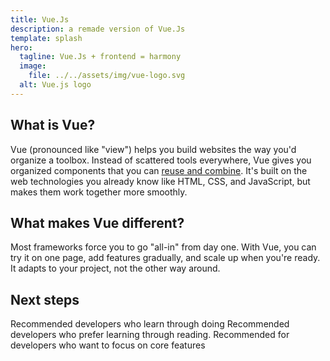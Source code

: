 ```yaml
---
title: Vue.Js
description: a remade version of Vue.Js
template: splash
hero:
  tagline: Vue.Js + frontend = harmony
  image:
    file: ../../assets/img/vue-logo.svg
  alt: Vue.js logo
---
```



## What is Vue?

Vue (pronounced like "view") helps you build websites the way you'd organize a toolbox. Instead of scattered tools everywhere, Vue gives you organized components that you can [reuse and combine](/guides/quickstart/). It's built on the web technologies you already know like HTML, CSS, and JavaScript, but makes them work together more smoothly.

## What makes Vue different?

Most frameworks force you to go "all-in" from day one. With Vue, you can try it on one page, add features gradually, and scale up when you're ready. It adapts to your project, not the other way around.

## Next steps

<CardGrid stagger>
	<Card
		title="Try our interactive tutorial"
		icon="pencil"
		href="https://vuejs.org/tutorial/#step-1">
		Recommended developers who learn through doing
	</Card>
	<Card title="Read the Guide" icon="open-book" href="/guides/quickstart/">
		Recommended developers who prefer learning through reading.
	</Card>
	<Card
		title="Explore our examples"
		icon="setting"
		href="https://vuejs.org/examples/#hello-world">
		Recommended for developers who want to focus on core features
	</Card>
</CardGrid>
